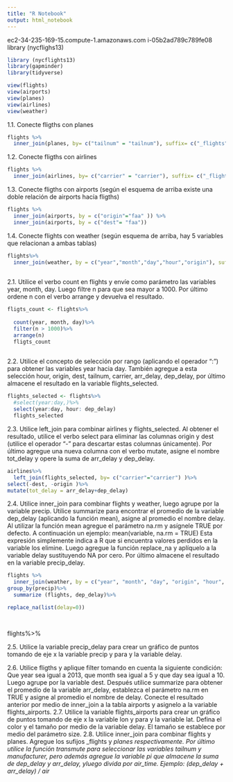 ---
title: "R Notebook"
output: html_notebook
---
ec2-34-235-169-15.compute-1.amazonaws.com
i-05b2ad789c789fe08
library (nycflighs13)

```{r}
library (nycflights13)
library(gapminder)
library(tidyverse)

view(flights)
view(airports)
view(planes)
view(airlines)
view(weather)


```

1.1. Conecte fligths con planes
```{r}
flights %>%
  inner_join(planes, by= c("tailnum" = "tailnum"), suffix= c("_flights", "_planes"))


```
1.2. Conecte fligths con airlines

```{r}

flights %>%
  inner_join(airlines, by= c("carrier" = "carrier"), suffix= c("_flights", "_airlines"))


```


1.3. Conecte fligths con airports (según el esquema de arriba existe una doble relación de
airports hacía fligths)

```{r}
flights %>%
  inner_join(airports, by = c("origin"="faa" )) %>%
  inner_join(airports, by = c("dest"= "faa"))

```


1.4. Conecte flights con weather (según esquema de arriba, hay 5 variables que relacionan
a ambas tablas)

```{r}
flights%>%
  inner_join(weather, by = c("year","month","day","hour","origin"), suffix = c("_flights","_weather"))
  
```
2.1. Utilice el verbo count en flights y envíe como parámetro las variables year, month, day.
Luego filtre n para que sea mayor a 1000. Por último ordene n con el verbo arrange y
devuelva el resultado.

```{r}


fligts_count <- flights%>%
 
  count(year, month, day)%>%
  filter(n > 1000)%>%
  arrange(n)
  fligts_count
      
```

2.2. Utilice el concepto de selección por rango (aplicando el operador “:”) para obtener las
variables year hacia day. También agregue a esta selección hour, origin, dest, tailnum,
carrier, arr_delay, dep_delay, por último almacene el resultado en la variable
flights_selected.

```{r}
flights_selected <- flights%>%
  #select(year:day,)%>%
  select(year:day, hour: dep_delay)
  flights_selected
```


2.3. Utilice left_join para combinar airlines y flights_selected. Al obtener el resultado, utilice
el verbo select para eliminar las columnas origin y dest (utilice el operador “-” para
descartar estas columnas únicamente). Por último agregue una nueva columna con el
verbo mutate, asigne el nombre tot_delay y opere la suma de arr_delay y dep_delay.


```{r}
airlines%>%
  left_join(flights_selected, by= c("carrier"="carrier") )%>%
select(-dest, -origin )%>%
mutate(tot_delay = arr_delay+dep_delay)


```

2.4. Utilice inner_join para combinar flights y weather, luego agrupe por la variable precip.
Utilice summarize para encontrar el promedio de la variable dep_delay (aplicando la
función mean), asigne al promedio el nombre delay. Al utilizar la función mean
agregue el parámetro na.rm y asígnele TRUE por defecto. A continuación un ejemplo:
mean(variable, na.rm = TRUE)
Esta expresión simplemente indica a R que si encuentra valores perdidos en la
variable los elimine.
Luego agregue la función replace_na y aplíquelo a la variable delay sustituyendo NA
por cero. Por último almacene el resultado en la variable precip_delay.
```{r}
flights %>%
  inner_join(weather, by = c("year", "month", "day", "origin", "hour", "time_hour"))%>%
group_by(precip)%>%
  summarize (flights, dep_delay)%>%

replace_na(list(delay=0))

  
```

flights%>%







2.5. Utilice la variable precip_delay para crear un gráfico de puntos tomando de eje x la
variable precip y para y la variable delay.



2.6. Utilice fligths y aplique filter tomando en cuenta la siguiente condición: Que year sea
igual a 2013, que month sea igual a 5 y que day sea igual a 10. Luego agrupe por la
variable dest. Después utilice summarize para obtener el promedio de la variable
arr_delay, establezca el parámetro na.rm en TRUE y asigne al promedio el nombre de
delay. Conecte el resultado anterior por medio de inner_join a la tabla airports y
asignelo a la variable flights_airports.
2.7. Utilice la variable flights_airports para crear un gráfico de puntos tomando de eje x la
variable lon y para y la variable lat. Defina el color y el tamaño por medio de la
variable delay. El tamaño se establece por medio del parámetro size.
2.8. Utilice inner_join para combinar flights y planes. Agregue los sufijos _flights y _planes
respectivamente. Por último utilice la función transmute para seleccionar las variables
tailnum y manufacturer, pero además agregue la variable pi que almacene la suma de
dep_delay y arr_delay, yluego divida por air_time. Ejemplo:
(dep_delay + arr_delay) / air_